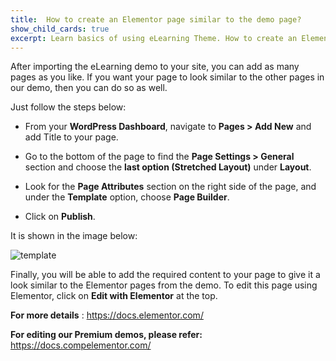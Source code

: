 ---
title:  How to create an Elementor page similar to the demo page? 
show_child_cards: true
excerpt: Learn basics of using eLearning Theme. How to create an Elementor page similar to the demo page.
---

After importing the eLearning demo to your site, you can add as many pages as you like. If you want your page to look similar to the other pages in our demo, then you can do so as well. 

Just follow the steps below:
 
- From your **WordPress Dashboard**, navigate to **Pages > Add New** and add Title to your page. 

- Go to the bottom of the page to find the **Page Settings > General** section and choose the **last option (Stretched Layout)** under **Layout**.

- Look for the **Page Attributes** section on the right side of the page, and under the **Template** option, choose **Page Builder**.

- Click on **Publish**.

It is shown in the image below: 

![template](https://user-images.githubusercontent.com/109593521/183368234-1a8e45b0-6b7b-42cf-a1ea-5db025f82ee0.png)

Finally, you will be able to add the required content to your page to give it a look similar to the Elementor pages from the demo. To edit this page using Elementor, click on **Edit with Elementor** at the top.

**For more details** : https://docs.elementor.com/ 

**For editing our Premium demos, please refer:** https://docs.compelementor.com/ 
